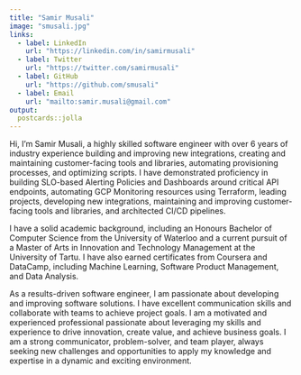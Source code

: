 ```yaml
---
title: "Samir Musali"
image: "smusali.jpg"
links:
  - label: LinkedIn
    url: "https://linkedin.com/in/samirmusali"
  - label: Twitter
    url: "https://twitter.com/samirmusali"
  - label: GitHub
    url: "https://github.com/smusali"
  - label: Email
    url: "mailto:samir.musali@gmail.com"
output:
  postcards::jolla
---
```


Hi, I'm Samir Musali, a highly skilled software engineer with over 6 years of industry experience building and improving new integrations, creating and maintaining customer-facing tools and libraries, automating provisioning processes, and optimizing scripts. I have demonstrated proficiency in building SLO-based Alerting Policies and Dashboards around critical API endpoints, automating GCP Monitoring resources using Terraform, leading projects, developing new integrations, maintaining and improving customer-facing tools and libraries, and architected CI/CD pipelines.

I have a solid academic background, including an Honours Bachelor of Computer Science from the University of Waterloo and a current pursuit of a Master of Arts in Innovation and Technology Management at the University of Tartu. I have also earned certificates from Coursera and DataCamp, including Machine Learning, Software Product Management, and Data Analysis.

As a results-driven software engineer, I am passionate about developing and improving software solutions. I have excellent communication skills and collaborate with teams to achieve project goals. I am a motivated and experienced professional passionate about leveraging my skills and experience to drive innovation, create value, and achieve business goals. I am a strong communicator, problem-solver, and team player, always seeking new challenges and opportunities to apply my knowledge and expertise in a dynamic and exciting environment.